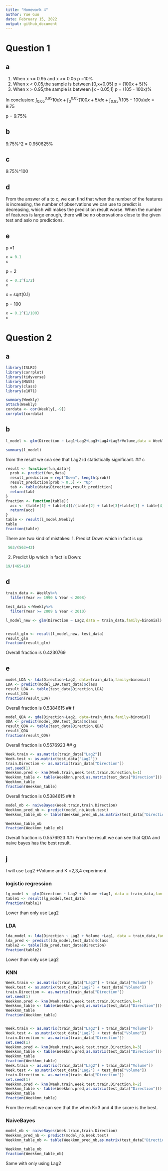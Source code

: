 ```yaml
---
title: "Homework 4"
author: Yue Guo
date: February 15, 2022
output: github_document
---
```



# Question 1

## a
1. When x <= 0.95 and x >= 0.05
   p =10%
2. When x < 0.05,the sample is between [0,x+0.05]
   p = (100x + 5)%
3. When x > 0.95,the sample is between [x - 0.05,1]
   p = (105 - 100x)%

In conclusion:
$\int_{0.05}^{0.95}10dx + \int_{0}^{0.05}(100x + 5)dx + \int_{0.95}^{1}(105-100x)dx = 9.75$
   
   
p = 9.75%

## b
9.75%^2 = 0.950625%

## c
9.75%^100

## d
From the answer of a to c, we can find that when the number of the features is increasing, the number of pbservations we can use to predict is decreasing, which will makes the prediction result worse. When the number of features is large enough, there will be no obersvations close to the given test and aslo no predictions. 

## e
p =1
```r
x = 0.1
x
```

p = 2
```r
x = 0.1^(1/2)
x
```


x = sqrt(0.1)

p = 100

```r
x = 0.1^(1/100)
x
```

# Question 2
## a
```r
library(ISLR2)
library(corrplot)
library(tidyverse)
library(MASS)
library(class)
library(e1071)

```

```r
summary(Weekly)
attach(Weekly)
cordata <- cor(Weekly[,-9])
corrplot(cordata)
```

## b
```r
l_model <- glm(Direction ~ Lag1+Lag2+Lag3+Lag4+Lag5+Volume,data = Weekly,family=binomial)

summary(l_model)

```
from the result we cna see that Lag2 id statistically significant.
## c
```r
result <- function(fun,data){
  prob <- predict(fun,data)
  result_prediction = rep("Down", length(prob))
  result_prediction[prob > 0.5] <- "Up"
  tab <- table(data$Direction,result_prediction)
  return(tab)
}
fraction <- function(table){
  acc <- (table[1] + table[4])/(table[2] + table[3]+table[1] + table[4])
  return(acc)
}
table <- result(l_model,Weekly)
table
fraction(table)
```

There are two kind of mistakes:
1. Predict Down which in fact is up: 
```r
 563/(563+42)
```
2. Predict Up which in fact is Down: 
```r
19/(465+19)
```

## d
```r
train_data <- Weekly%>%
  filter(Year >= 1990 & Year < 2008)

test_data <-Weekly%>%
  filter(Year >= 2009 & Year < 2010)

l_model_new <- glm(Direction ~ Lag2,data = train_data,family=binomial)


result_glm <- result(l_model_new, test_data)
result_glm
fraction(result_glm)
```
Overall fraction is 0.4230769

## e
```r
model_LDA <- lda(Direction~Lag2, data=train_data,family=binomial)
LDA <- predict(model_LDA,test_data)$class
result_LDA <- table(test_data$Direction,LDA)
result_LDA
fraction(result_LDA)
```
Overall fraction is 0.5384615
## f
```r
model_QDA <- qda(Direction~Lag2, data=train_data,family=binomial)
QDA <- predict(model_QDA,test_data)$class
result_QDA <- table(test_data$Direction,QDA)
result_QDA
fraction(result_QDA)
```
Overall fraction is 0.5576923
## g
```r
Week.train <- as.matrix(train_data["Lag2"])
Week.test <- as.matrix(test_data["Lag2"])
train.Direction <- as.matrix(train_data["Direction"])
set.seed(1)
Weekknn.pred <- knn(Week.train,Week.test,train.Direction,k=1)
Weekknn_table <- table(Weekknn.pred,as.matrix(test_data["Direction"]))
Weekknn_table
fraction(Weekknn_table)
```
Overall fraction is 0.5384615
## h
```r
model_nb <- naiveBayes(Week.train,train.Direction)
Weekknn_pred_nb <- predict(model_nb,Week.test)
Weekknn_table_nb <- table(Weekknn_pred_nb,as.matrix(test_data["Direction"]))

Weekknn_table_nb
fraction(Weekknn_table_nb)
```
Overall fraction is 0.5576923
## i
From the result we can see that QDA and naive bayes has the best result.

## j
I will use Lag2 +Volume and K =2,3,4 experiment.

### logistic regression
```r
lg_model <- glm(Direction ~ Lag2 + Volume +Lag1, data = train_data,family=binomial)
table1 <- result(lg_model,test_data)
fraction(table1)
```

Lower than only use Lag2

### LDA
```r
lda_model <- lda(Direction ~ Lag2 + Volume +Lag1, data = train_data,family=binomial)
lda_pred <- predict(lda_model,test_data)$class
table2 <- table(lda_pred,test_data$Direction)
fraction(table2)
```

Lower than only use Lag2


### KNN
```r
Week.train <- as.matrix(train_data["Lag2"] + train_data["Volume"])
Week.test <- as.matrix(test_data["Lag2"] + test_data["Volume"])
train.Direction <- as.matrix(train_data["Direction"])
set.seed(1)
Weekknn.pred <- knn(Week.train,Week.test,train.Direction,k=4)
Weekknn_table <- table(Weekknn.pred,as.matrix(test_data["Direction"]))
Weekknn_table
fraction(Weekknn_table)


Week.train <- as.matrix(train_data["Lag2"] + train_data["Volume"])
Week.test <- as.matrix(test_data["Lag2"] + test_data["Volume"])
train.Direction <- as.matrix(train_data["Direction"])
set.seed(1)
Weekknn.pred <- knn(Week.train,Week.test,train.Direction,k=3)
Weekknn_table <- table(Weekknn.pred,as.matrix(test_data["Direction"]))
Weekknn_table
fraction(Weekknn_table)
Week.train <- as.matrix(train_data["Lag2"] + train_data["Volume"])
Week.test <- as.matrix(test_data["Lag2"] + test_data["Volume"])
train.Direction <- as.matrix(train_data["Direction"])
set.seed(1)
Weekknn.pred <- knn(Week.train,Week.test,train.Direction,k=2)
Weekknn_table <- table(Weekknn.pred,as.matrix(test_data["Direction"]))
Weekknn_table
fraction(Weekknn_table)
```

From the result we can see that the when K=3 and 4 the score is the best. 

### NaiveBayes
```r
model_nb <- naiveBayes(Week.train,train.Direction)
Weekknn_pred_nb <- predict(model_nb,Week.test)
Weekknn_table_nb <- table(Weekknn_pred_nb,as.matrix(test_data["Direction"]))

Weekknn_table_nb
fraction(Weekknn_table_nb)
```
Same with only using Lag2
